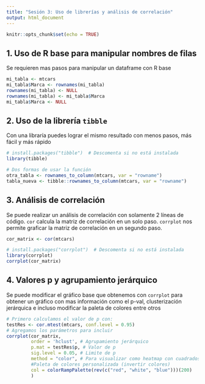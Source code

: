 ---
title: "Sesión 3: Uso de librerías y análisis de correlación"
output: html_document
---

```{r setup, include=FALSE}
knitr::opts_chunk$set(echo = TRUE)
```

## 1. Uso de R base para manipular nombres de filas
Se requieren mas pasos para manipular un dataframe con R base 

```{r}
mi_tabla <- mtcars
mi_tabla$Marca <- rownames(mi_tabla)
rownames(mi_tabla) <- NULL
rownames(mi_tabla) <- mi_tabla$Marca
mi_tabla$Marca <- NULL
```

## 2. Uso de la librería `tibble`
Con una libraría puedes lograr el mismo resultado con menos pasos, más fácil y más rápido

```{r}
# install.packages("tibble")  # Descomenta si no está instalada
library(tibble)

# Dos formas de usar la función
otra_tabla <- rownames_to_column(mtcars, var = "rowname")
tabla_nueva <- tibble::rownames_to_column(mtcars, var = "rowname")
```

## 3. Análisis de correlación
Se puede realizar un análisis de correlación con solamente 2 líneas de código.
`cor` calcula la matriz de correlación en un solo paso.
`corrplot` nos permite graficar la matriz de correlación en un segundo paso.

```{r}
cor_matrix <- cor(mtcars)

# install.packages("corrplot")  # Descomenta si no está instalada
library(corrplot)
corrplot(cor_matrix)
```

## 4. Valores p y agrupamiento jerárquico
Se puede modificar el gráfico base que obtenemos con `corrplot` para obtener un gráfico con mas información como el p-val, clusterización jerárquica e incluso modificar la paleta de colores entre otros

```{r}
# Primero calculamos el valor de p con:
testRes <- cor.mtest(mtcars, conf.level = 0.95)
# Agregamos los parámetros para incluir
corrplot(cor_matrix,
         order = 'hclust', # Agrupamiento jerárquico
         p.mat = testRes$p, # Valor de p
         sig.level = 0.05, # Limite de p
         method = "color", # Para visualizar como heatmap con cuadrados
         #Paleta de colores personalizada (invertir colores)
         col = colorRampPalette(rev(c("red", "white", "blue")))(200) 
         )
```